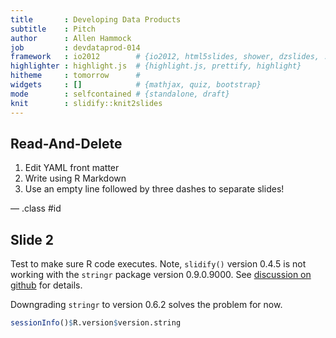 ```yaml
---
title       : Developing Data Products
subtitle    : Pitch
author      : Allen Hammock
job         : devdataprod-014
framework   : io2012        # {io2012, html5slides, shower, dzslides, ...}
highlighter : highlight.js  # {highlight.js, prettify, highlight}
hitheme     : tomorrow      # 
widgets     : []            # {mathjax, quiz, bootstrap}
mode        : selfcontained # {standalone, draft}
knit        : slidify::knit2slides
---
```


## Read-And-Delete

1. Edit YAML front matter
2. Write using R Markdown
3. Use an empty line followed by three dashes to separate slides!

--- .class #id 

## Slide 2

Test to make sure R code executes.  Note, `slidify()` version 0.4.5 is not
working with the `stringr` package version 0.9.0.9000.  See 
[discussion on github](https://github.com/ramnathv/slidify/issues/407) for
details.  

Downgrading `stringr` to version 0.6.2 solves the problem for now.

```r
sessionInfo()$R.version$version.string
```
